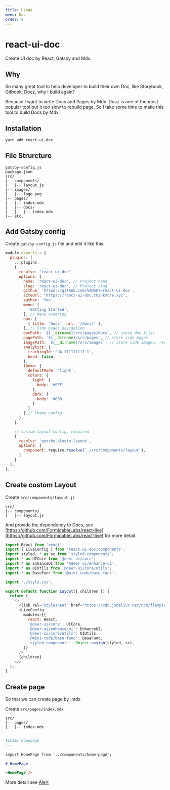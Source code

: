```yaml
---
title: Usage
menu: Doc
order: 0
---
```


# react-ui-doc

Create UI doc by React, Gatsby and Mdx.

## Why

So many great tool to help developer to build their own Doc, like Storybook, Gitbook, Docz, why I build again?

Because I want to write Docs and Pages by Mdx. Docz is one of the most popular tool but it too slow to rebuild page. So I take some time to make this tool to build Docs by Mdx.

## Installation

```sh
yarn add react-ui-doc
```

## File Strurcture

```treeview
gatsby-config.js
package.json
src/
|-- components/
|   |-- layout.js
|-- images/
|   |-- logo.png
|-- pages/
|   |-- index.mdx
|   |-- docs/
|   |   |-- index.mdx
|-- etc.
```

## Add Gatsby config

Create `gatsby-config.js` file and edit it like this:

```js
module.exports = {
  plugins: [
    ...plugins,
    {
      resolve: "react-ui-doc",
      options: {
        name: 'react-ui-doc', // Project name
        slug: 'react-ui-doc', // Project slug
        github: 'https://github.com/SANGET/react-ui-doc',
        siteUrl: 'https://react-ui-doc.thinkmore.xyz',
        author: 'You',
        menu: [
          'Getting Started',
        ], // Menu ordering
        nav: [
          { title: 'Docs', url: '/docs/' },
        ], // Side pages navigation
        docPath: `${__dirname}/src/pages/docs`, // store doc files
        pagePath: `${__dirname}/src/pages`, // store side pages
        imagePath: `${__dirname}/src/images`, // store side images, required `logo.png`
        analytics: {
          trackingId: `UA-111111111-1`,
          head: false,
        },
        theme: {
          defaultMode: 'light',
          colors: {
            light: {
              body: '#FFF'
            },
            dark: {
              body: '#000'
            }
          }
        } // theme config
      },
    },

    // custom layout config, required
    {
      resolve: 'gatsby-plugin-layout',
      options: {
        component: require.resolve(`./src/components/layout`),
      }
    }
  ],
};
```

## Create costom Layout

Create `src/components/layout.js`

```treeview
src/
|-- components/
|   |-- layout.js
```

And provide the dependency to Docs, see [https://github.com/FormidableLabs/react-live](https://github.com/FormidableLabs/react-live) for more detail.

```js
import React from 'react';
import { LiveConfig } from 'react-ui-doc/components';
import styled, * as sc from 'styled-components';
import * as UICore from '@deer-ui/core';
import * as EnhanceUI from '@deer-ui/enhance-ui';
import * as UIUtils from '@deer-ui/core/utils';
import * as BaseFunc from '@mini-code/base-func';

import './style.css';

export default function Layout({ children }) {
  return (
    <>
      <link rel="stylesheet" href="https://cdn.jsdelivr.net/npm/flatpickr/dist/themes/airbnb.css" />
      <LiveConfig
        modules={{
          react: React,
          '@deer-ui/core': UICore,
          '@deer-ui/enhance-ui': EnhanceUI,
          '@deer-ui/core/utils': UIUtils,
          '@mini-code/base-func': BaseFunc,
          'styled-components': Object.assign(styled, sc),
        }}
      />
      {children}
    </>
  );
}
```

## Create page

So that we can create page by .mdx

Create `src/pages/index.mdx`

```treeview
src/
|-- pages/
|   |-- index.mdx
```

```md
---
title: homepage
---

import HomePage from '../components/home-page';

# HomePage

<HomePage />
```

More detail see [Alert](/docs/alert/)
